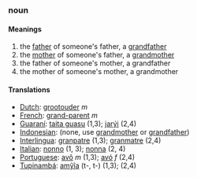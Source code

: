 ===noun===
====Meanings====
#the [[father]] of someone's father, a [[grandfather]]
#the [[mother]] of someone's father, a [[grandmother]]
#the father of someone's mother, a grandfather
#the mother of someone's mother, a grandmother
====Translations====
*[[Dutch]]: [[grootouder]] ''m''
*[[French]]: [[grand-parent]] ''m''
*[[Guaraní]]: [[taita guasu]] (1,3); [[jarýi]] (2,4)
*[[Indonesian]]: (none, use [[grandmother]] or [[grandfather]])
*[[Interlingua]]: [[granpatre]] (1,3); [[granmatre]] (2,4)
*[[Italian]]: [[nonno]] (1, 3); [[nonna]] (2, 4)
*[[Portuguese]]: [[avô]] ''m'' (1,3); [[avó]] ''f'' (2,4)
*[[Tupinambá]]: [[amỹîa]] (t-, t-) (1,3); [[]] (2,4)